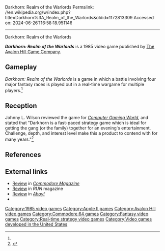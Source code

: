 Darkhorn: Realm of the Warlords
Permalink: //en.wikipedia.org/w/index.php?title=Darkhorn%3A_Realm_of_the_Warlords&oldid=1172813309
Accessed on: 2024-06-26T16:58:18.951146



------
Darkhorn: Realm of the Warlords
{{Short description|1985 fantasy wargame video game}}
{{Infobox video game
| collapsible = 
| state = 
| italic title = 
| title = Darkhorn: Realm of the Warlords
| image = Darkhorn Realm of the Warlords.jpg 
| alt = 
| caption = Cover art for the game.
| developer = 
| publisher = [[Avalon Hill|The Avalon Hill Game Company]]
| series = 
| engine = 
| platforms = [[Apple II series|Apple II]], [[Commodore 64]] 
| released = 1985
| genre = Wargame
| modes = 
}}

'''''Darkhorn: Realm of the Warlords''''' is a 1985 video game published by [[Avalon Hill|The Avalon Hill Game Company]].

==Gameplay==
''Darkhorn: Realm of the Warlords'' is a game in which a battle involving four major fantasy races is played out in a real-time wargame for multiple players.<ref name="CGW43"/>

==Reception==
Johnny L. Wilson reviewed the game for ''[[Computer Gaming World]]'', and stated that "Darkhorn is a fast-paced strategy game which is ideal for getting the gang (or the family) together for an evening's entertainment. Challenge, depth, and interest level make this a product to contend with for many years."<ref name="CGW43">{{cite magazine |last=Wilson |first=Johnny L. |title=Darkhorn of Plenty |magazine=Computer Gaming World |date=January 1988 |volume=1 |issue=43 |pages=32–33}}</ref>

==References==
{{reflist}}

==External links==
*[https://archive.org/details/21-commodore-magazine/page/n23/mode/2up Review] in ''[[Commodore Magazine]]''
*[https://archive.org/details/run-magazine-53/page/n25/mode/2up Review] in ''RUN'' magazine
*[https://archive.org/details/Ahoy_Issue_47_1987-11_Ion_International_US/page/n43/mode/2up Review] in ''[[Ahoy!]]''
*{{mobygames|/16032}}

{{Avalon Hill}}

[[Category:1985 video games]]
[[Category:Apple II games]]
[[Category:Avalon Hill video games]]
[[Category:Commodore 64 games]]
[[Category:Fantasy video games]]
[[Category:Real-time strategy video games]]
[[Category:Video games developed in the United States]]